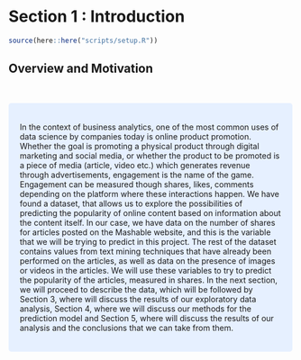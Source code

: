 # Section 1 : Introduction

```r
source(here::here("scripts/setup.R"))
```

## Overview and Motivation

<br>

<style>
div.blue { background-color:#e6f0ff; border-radius: 5px; padding: 20px;}
</style>
<div class = "blue">

In the context of business analytics, one of the most common uses of data science by companies today is online product promotion. Whether the goal is promoting a physical product through digital marketing and social media, or whether the product to be promoted is a piece of media (article, video etc.) which generates revenue through advertisements, engagement is the name of the game. Engagement can be measured though shares, likes, comments depending on the platform where these interactions happen. We have found a dataset, that allows us to explore the possibilities of predicting the popularity of online content based on information about the content itself.  In our case, we have data on the number of shares for articles posted on the Mashable website, and this is the variable that we will be trying to predict in this project. The rest of the dataset contains values from text mining techniques that have already been performed on the articles, as well as data on the presence of images or videos in the articles. We will use these variables to try to predict the popularity of the articles, measured in shares. 
In the next section, we will proceed to describe the data, which will be followed by Section 3, where will discuss the results of our exploratory data analysis, Section 4, where we will discuss our methods for the prediction model and Section 5, where will discuss the results of our analysis and the conclusions that we can take from them.

</div>




